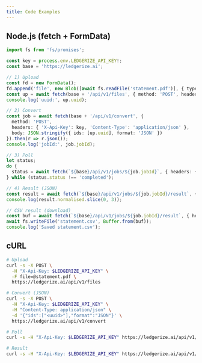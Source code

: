 ```yaml
---
title: Code Examples
---
```


## Node.js (fetch + FormData)

```ts
import fs from 'fs/promises';

const key = process.env.LEDGERIZE_API_KEY!;
const base = 'https://ledgerize.ai';

// 1) Upload
const fd = new FormData();
fd.append('file', new Blob([await fs.readFile('statement.pdf')], { type: 'application/pdf' }), 'statement.pdf');
const up = await fetch(base + '/api/v1/files', { method: 'POST', headers: { 'X-Api-Key': key }, body: fd }).then(r => r.json());
console.log('uuid:', up.uuid);

// 2) Convert
const job = await fetch(base + '/api/v1/convert', {
  method: 'POST',
  headers: { 'X-Api-Key': key, 'Content-Type': 'application/json' },
  body: JSON.stringify({ ids: [up.uuid], format: 'JSON' })
}).then(r => r.json());
console.log('jobId:', job.jobId);

// 3) Poll
let status;
do {
  status = await fetch(`${base}/api/v1/jobs/${job.jobId}`, { headers: { 'X-Api-Key': key } }).then(r => r.json());
} while (status.status !== 'completed');

// 4) Result (JSON)
const result = await fetch(`${base}/api/v1/jobs/${job.jobId}/result`, { headers: { 'X-Api-Key': key } }).then(r => r.json());
console.log(result.normalised.slice(0, 3));

// CSV result (download)
const buf = await fetch(`${base}/api/v1/jobs/${job.jobId}/result`, { headers: { 'X-Api-Key': key } }).then(r => r.arrayBuffer());
await fs.writeFile('statement.csv', Buffer.from(buf));
console.log('Saved statement.csv');
```

## cURL

```bash
# Upload
curl -s -X POST \
  -H "X-Api-Key: $LEDGERIZE_API_KEY" \
  -F file=@statement.pdf \
  https://ledgerize.ai/api/v1/files

# Convert (JSON)
curl -s -X POST \
  -H "X-Api-Key: $LEDGERIZE_API_KEY" \
  -H "Content-Type: application/json" \
  -d '{"ids":["<uuid>"],"format":"JSON"}' \
  https://ledgerize.ai/api/v1/convert

# Poll
curl -s -H "X-Api-Key: $LEDGERIZE_API_KEY" https://ledgerize.ai/api/v1/jobs/<jobId>

# Result
curl -s -H "X-Api-Key: $LEDGERIZE_API_KEY" https://ledgerize.ai/api/v1/jobs/<jobId>/result
```
